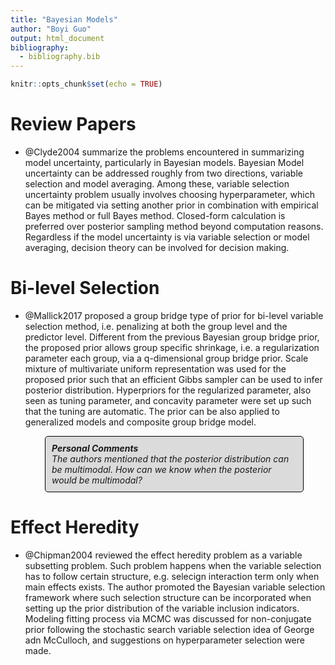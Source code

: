 ```yaml
---
title: "Bayesian Models"
author: "Boyi Guo"
output: html_document
bibliography:
  - bibliography.bib
---
```


<style>
p.comment {
background-color: #DBDBDB;
padding: 10px;
border: 1px solid black;
margin-left: 55px;
margin-right: 35px;
border-radius: 5px;
font-style: italic;
}

</style>

```r
knitr::opts_chunk$set(echo = TRUE)
```

# Review Papers
- @Clyde2004 summarize the problems encountered in summarizing model uncertainty, particularly in Bayesian models. Bayesian Model uncertainty can be addressed roughly from two directions, variable selection and model averaging. Among these, variable selection uncertainty problem usually involves choosing hyperparameter, which can be mitigated via setting another prior in combination with empirical Bayes method or full Bayes method. Closed-form calculation is preferred over posterior sampling method beyond computation reasons. Regardless if the model uncertainty is via variable selection or model averaging, decision theory can be involved for decision making.


# Bi-level Selection
- @Mallick2017 proposed a group bridge type of prior for bi-level variable selection method, i.e.  penalizing at both the group level and the predictor level. Different from the previous Bayesian group bridge prior, the proposed prior allows group specific shrinkage, i.e. a regularization parameter each group, via a q-dimensional group bridge prior. Scale mixture of multivariate uniform representation was used for the proposed prior such that an efficient Gibbs sampler can be used to infer posterior distribution. Hyperpriors for the regularized parameter, also seen as tuning parameter, and concavity parameter were set up such that the tuning are automatic. The prior can be also applied to generalized models and composite group bridge model.

<p class="comment">
<strong>Personal Comments</strong> <br>
    The authors mentioned that the posterior distribution can be multimodal. How can we know when the posterior would be multimodal?
</p>

# Effect Heredity
- @Chipman2004 reviewed the effect heredity problem as a variable subsetting problem. Such problem happens when the variable selection has to follow certain structure, e.g. selecign interaction term only when main effects exists. The author promoted the Bayesian variable selection framework where such selection structure can be incorporated when setting up the prior distribution of the variable inclusion indicators. Modeling fitting process via MCMC was discussed for non-conjugate prior following the stochastic search variable selection idea of George adn McCulloch, and suggestions on hyperparameter selection were made.  

